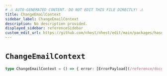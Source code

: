 ```yaml
---
# ⚠️ AUTO-GENERATED CONTENT. DO NOT EDIT THIS FILE DIRECTLY! ⚠️
title: ChangeEmailContext
sidebar_label: ChangeEmailContext
description: No description provided.
displayed_sidebar: referenceSidebar
custom_edit_url: https://github.com/nhost/nhost/edit/main/packages/hasura-auth-js/src/machines/change-email.ts#L8
---
```


# `ChangeEmailContext`

```ts
type ChangeEmailContext = () => { error: [ErrorPayload](/reference/docgen/javascript/auth/types/error-payload) | null }
```
